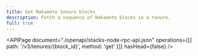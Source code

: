 ```yaml
---
title: Get Nakamoto tenure blocks
description: Fetch a sequence of Nakamoto blocks in a tenure.
full: true
---
```


<APIPage
  document="./openapi/stacks-node-rpc-api.json"
  operations={[{ path: '/v3/tenures/{block_id}', method: 'get' }]}
  hasHead={false}
/>